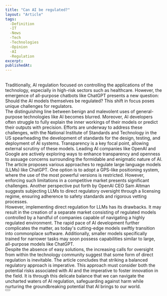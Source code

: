 ```yaml
---
title: "Can AI be regulated?"
layout: "Article"
tags: 
  -Definition
  -IT
  -News
  -Tech
  -Technologies
  -Opinion
  -AI
  -Regulation 
excerpt:
publishedAt:
---
```


<br/>
Traditionally, AI regulation focused on controlling the applications of the technology, especially in high-risk sectors such as healthcare. However, the emergence of all-purpose chatbots like ChatGPT presents a new question: Should the AI models themselves be regulated? This shift in focus poses unique challenges for regulators.
<br/>
The distinguishing line between benign and malevolent uses of general-purpose technologies like AI becomes blurred. Moreover, AI developers often struggle to fully explain the inner workings of their models or predict their outputs with precision. Efforts are underway to address these challenges, with the National Institute of Standards and Technology in the US spearheading the development of standards for the design, testing, and deployment of AI systems. Transparency is a key focal point, allowing external scrutiny of these models. Leading AI companies like OpenAI and Google are actively exploring ways to enhance transparency and openness to assuage concerns surrounding the formidable and enigmatic nature of AI.
<br/>
The article proposes various approaches to regulate large language models (LLMs) like ChatGPT. One option is to adopt a GPS-like positioning system, where the use of the most powerful versions is restricted. However, enforcing such limitations in a competitive market presents significant challenges. Another perspective put forth by OpenAI CEO Sam Altman suggests subjecting LLMs to direct regulatory oversight through a licensing regime, ensuring adherence to safety standards and rigorous vetting processes.
<br/>
However, implementing direct regulation for LLMs has its drawbacks. It may result in the creation of a separate market consisting of regulated models controlled by a handful of companies capable of navigating a highly regulated environment. The rapid pace of AI development further complicates the matter, as today's cutting-edge models swiftly transition into commonplace software. Additionally, smaller models specifically trained for narrower tasks may soon possess capabilities similar to large, all-purpose models like ChatGPT.
<br/>
Despite the absence of easy solutions, the increasing calls for oversight from within the technology community suggest that some form of direct regulation is inevitable. The article concludes that striking a balanced regulatory approach is imperative. This approach must consider both the potential risks associated with AI and the imperative to foster innovation in the field. It is through this delicate balance that we can navigate the uncharted waters of AI regulation, safeguarding against harm while nurturing the groundbreaking potential that AI brings to our world.
<br/>
<Button
  address="https://www.ft.com/content/8446842c-537a-4fc4-9e02-667d719526ae"
  text="Source"
/>